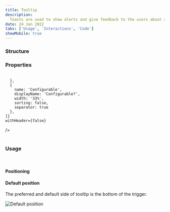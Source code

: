 ```yaml
---
title: Tooltip
description:
  Toasts are used to show alerts and give feedback to the users about an action they took.
date: 24 Jan 2022
tabs: ['Usage', 'Interactions', 'Code']
showMobile: true
---
```


### Structure

<Preview name='button-icon-button' />

### Properties

<br/>

<Card shadow='none'>
  <Table
    showMenu={false}
    separator={true}
    data={[
      {
        Property: 'Maximum width',
        Value: '256px, after which the text wraps',
        Configurable: '❌',
      },
      {
        Property: 'Padding from trigger',
        Value: '4px',
        Configurable: '❌',
      },
    ]}
    schema={[
      {
        name: 'Property',
        displayName: 'Property',
        width: '34%',
        sorting: false,
        separator: true,
        cellType: 'DEFAULT'
      },
      {
        name: 'Value',
        displayName: 'Value',
        width: '33%',
        sorting: false,
        separator: true
        
      },
      {
        name: 'Configurable',
        displayName: 'Configurable?',
        width: '33%',
        sorting: false,
        separator: true
      },
    ]}
    withHeader={false}
  />
</Card>
<br/>
<br/>

### Usage

<br/>

#### Positioning

<Preview name='tooltip-variants-position' />


#### Default position

The preferred and default side of tooltip is the bottom of the trigger.

![Default position](./images/Tooltip-1.png)
<br/>
<br/>